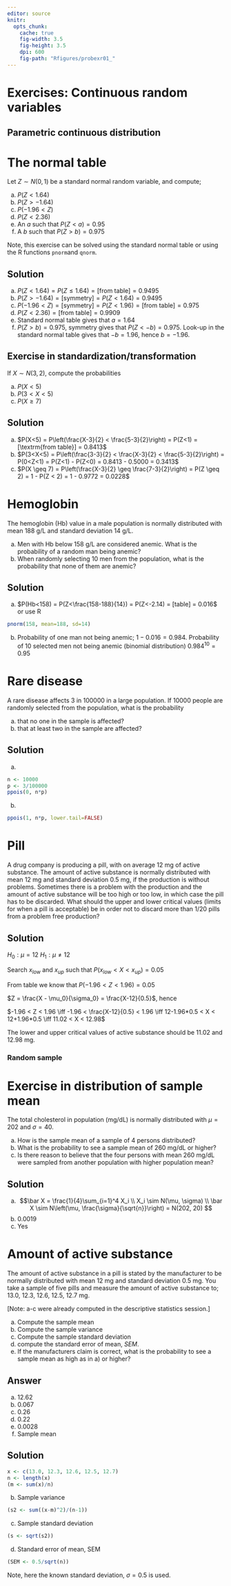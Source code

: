 ```yaml
---
editor: source
knitr:
  opts_chunk: 
    cache: true
    fig-width: 3.5
    fig-height: 3.5
    dpi: 600
    fig-path: "Rfigures/probexr01_"
---
```



# Exercises: Continuous random variables {.unnumbered}


## Parametric continuous distribution

::: {#exr-normtable}

# The normal table

Let $Z \sim N(0,1)$ be a standard normal random variable, and compute;

  a. $P(Z<1.64)$
  b. $P(Z>-1.64)$
  c. $P(-1.96<Z)$
  d. $P(Z<2.36)$
  e. An $a$ such that $P(Z<a) = 0.95$
  f. A $b$ such that $P(Z>b) = 0.975$
      
Note, this exercise can be solved using the standard normal table or using the R functions `pnorm`and `qnorm`.

::: {.callout-note collapse="true"}

## Solution

a.  $P(Z<1.64) = P(Z \leq 1.64) = [\textrm{from table}] = 0.9495$
b.  $P(Z>-1.64) = [\textrm{symmetry}] = P(Z<1.64) = 0.9495$
c.  $P(-1.96<Z) = [\textrm{symmetry}] = P(Z<1.96) = [\textrm{from table}] = 0.975$
d.  $P(Z<2.36) = [\textrm{from table}] = 0.9909$
e.  Standard normal table gives that $a=1.64$
f.  $P(Z>b) = 0.975$, symmetry gives that $P(Z<-b)=0.975$. Look-up in the standard normal table gives that $-b=1.96$, hence $b=-1.96$.

:::
:::

::: {#exr-ztransform}
## Exercise in standardization/transformation
  
  If $X \sim N(3,2)$, compute the probabilities

  a. $P(X<5)$
  b. $P(3<X<5)$
  c. $P(X \geq 7)$

::: {.callout-note collapse="true"}

## Solution

a.  $P(X<5) = P\left(\frac{X-3}{2} < \frac{5-3}{2}\right) = P(Z<1) = [\textrm{from table}] = 0.8413$
b.  $P(3<X<5) = P\left(\frac{3-3}{2} < \frac{X-3}{2} < \frac{5-3}{2}\right) = P(0<Z<1) = P(Z<1) - P(Z<0) = 0.8413 - 0.5000 = 0.3413$
c.  $P(X \geq 7) = P\left(\frac{X-3}{2} \geq \frac{7-3}{2}\right) = P(Z \geq 2) = 1 - P(Z < 2) = 1 - 0.9772 = 0.0228$

:::
:::


::: {#exr-sumdistr}
# Hemoglobin

The hemoglobin (Hb) value in a male population is normally distributed with mean 188 g/L and standard deviation 14 g/L.
  
  a) Men with Hb below 158 g/L are considered anemic. What is the probability of a random man being anemic?
  b) When randomly selecting 10 men from the population, what is the probability that none of them are anemic?

::: {.callout-note collapse="true"}

## Solution

a)  $P(Hb<158) = P(Z<\frac{158-188}{14}) = P(Z<-2.14) = [table] = 0.016$ or use R

```r
pnorm(158, mean=188, sd=14)
```

b)  Probability of one man not being anemic; $1-0.016 = 0.984$. Probability of 10 selected men not being anemic (binomial distribution) $0.984^{10} = 0.95$

:::
:::

::: {#exr-poisson}
# Rare disease

A rare disease affects 3 in 100000 in a large population. If 10000 people are randomly selected from the population, what is the probability

  a) that no one in the sample is affected?
  b) that at least two in the sample are affected?

::: {.pcallout .callout-note collapse="true"}
## Solution

a)  

```r
n <- 10000
p <- 3/100000
ppois(0, n*p)
```

b)  

```r
ppois(1, n*p, lower.tail=FALSE)
```

:::
:::

::: {#exr-pill}
# Pill

A drug company is producing a pill, with on average 12 mg of active substance. The amount of active substance is normally distributed with mean 12 mg and standard deviation 0.5 mg, if the production is without problems. Sometimes there is a problem with the production and the amount of active substance will be too high or too low, in which case the pill has to be discarded. What should the upper and lower critical values (limits for when a pill is acceptable) be in order not to discard more than 1/20 pills from a problem free production?

::: {.callout-note collapse="true"}
## Solution

$H_0: \mu=12$ $H_1: \mu \neq 12$

Search $x_{low}$ and $x_{up}$ such that $P(x_{low} < X < x_{up}) = 0.05$

From table we know that $P(-1.96 < Z < 1.96) = 0.05$

$Z = \frac{X - \mu_0}{\sigma_0} = \frac{X-12}{0.5}$, hence

$-1.96 < Z < 1.96 \iff -1.96 < \frac{X-12}{0.5} < 1.96 \iff 12-1.96*0.5 < X < 12+1.96*0.5 \iff 11.02 < X < 12.98$

The lower and upper critical values of active substance should be 11.02 and 12.98 mg.

:::
:::

### Random sample {.unnumbered}

::: {#exr-cholesterol}
# Exercise in distribution of sample mean
  
The total cholesterol in population (mg/dL) is normally distributed with $\mu = 202$ and $\sigma = 40$.
  
  a. How is the sample mean of a sample of 4 persons distributed?
  b. What is the probability to see a sample mean of 260 mg/dL or higher?
  c. Is there reason to believe that the four persons with mean 260 mg/dL were sampled from another population with higher population mean?

::: {.callout-note collapse="true"}
## Solution

a.  $$\bar X = \frac{1}{4}\sum_{i=1}^4 X_i \\
    X_i \sim N(\mu, \sigma) \\
    \bar X \sim N\left(\mu, \frac{\sigma}{\sqrt{n}}\right) = N(202, 20)
    $$
b.  0.0019
c.  Yes

:::
:::

::: {#exr-pill2cont}
# Amount of active substance
    
  The amount of active substance in a pill is stated by the manufacturer to be normally distributed with mean 12 mg and standard deviation 0.5 mg.
  You take a sample of five pills and measure the amount of active substance to; 13.0, 12.3, 12.6, 12.5, 12.7 mg.
  
  [Note: a-c were already computed in the descriptive statistics session.]
  
  a) Compute the sample mean
  b) Compute the sample variance
  c) Compute the sample standard deviation
  d) compute the standard error of mean, $SEM$.
  e) If the manufacturers claim is correct, what is the probability to see a sample mean as high as in a) or higher?

::: {.callout-note collapse="true"}
## Answer

a.  12.62
b.  0.067
c.  0.26
d.  0.22
e.  0.0028
f.  Sample mean
:::
::: {.callout-note collapse="true"}
## Solution

```r
x <- c(13.0, 12.3, 12.6, 12.5, 12.7)
n <- length(x)
(m <- sum(x)/n)
```

b.  Sample variance

```r
(s2 <- sum((x-m)^2)/(n-1))
```

c.  Sample standard deviation

```r
(s <- sqrt(s2))
```

d.  Standard error of mean, SEM

```r
(SEM <- 0.5/sqrt(n))
```

Note, here the known standard deviation, $\sigma=0.5$ is used.

:::
:::

